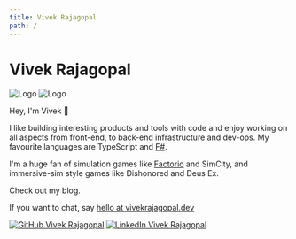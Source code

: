 ```yaml
---
title: Vivek Rajagopal
path: /
---
```




<Page class="landing">

<h1>Vivek Rajagopal</h1>

<img src={avatarDefault} class="avatar default" alt="Logo" />
<img src={avatarDarkmode} class="avatar darkmode" alt="Logo" />

Hey, I'm Vivek 👋

I like building interesting products and tools with code and enjoy working on all aspects from
front-end, to back-end infrastructure and dev-ops. My favourite languages are TypeScript and
[F#](https://fsharpforfunandprofit.com/why-use-fsharp/).

I'm a huge fan of simulation games like [Factorio](https://www.youtube.com/watch?v=5yLaYuuBWRM) and
SimCity, and immersive-sim style games like Dishonored and Deus Ex.

Check out my <Link to="/blog">blog</Link>.

If you want to chat, say
[hello at vivekrajagopal.dev](mailto:hello@vivekrajagopal.dev)&nbsp;<BiMailSend style="vertical-align: middle;" />

<span style="text-align:right;">
  <a href="https://github.com/VivekRajagopal"><img class="link" src={github} alt="GitHub Vivek Rajagopal" /></a>
  <a href="https://www.linkedin.com/in/vivek-rajagopal-0a60ab9b/"><img class="link" src={linkedin} alt="LinkedIn Vivek Rajagopal" /></a>
</span>
</Page>
